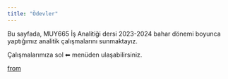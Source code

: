 ```yaml
---
title: "Ödevler"
---
```


Bu sayfada, MUY665 İş Analitiği dersi 2023-2024 bahar dönemi boyunca yaptığımız analitik çalışmalarını sunmaktayız.

Çalışmalarımıza sol ⬅ menüden ulaşabilirsiniz.

::: {.tenor-gif-embed data-postid="22307170" data-share-method="host" data-aspect-ratio="1" data-width="100%"}
`<a href="https://tenor.com/view/left-gif-22307170"`{=html}Left GIF</a>from `<a href="https://tenor.com/search/left-gifs"`{=html}Left GIFs</a>
:::

```{=html}
<script type="text/javascript" async src="https://tenor.com/embed.js"</script>
```
